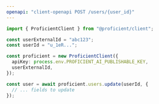 ```yaml
---
openapi: "client-openapi POST /users/{user_id}"
---
```


<RequestExample>

```ts JavaScript SDK
import { ProficientClient } from "@proficient/client";

const userExternalId = "abc123";
const userId = "u_1eR...";

const proficient = new ProficientClient({
  apiKey: process.env.PROFICIENT_AI_PUBLISHABLE_KEY,
  userExternalId,
});

const user = await proficient.users.update(userId, {
  // ... fields to update
});
```

</RequestExample>
